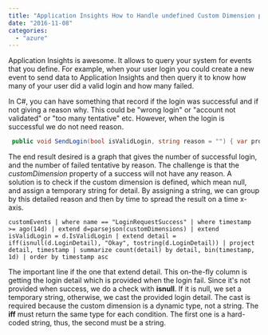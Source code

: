 ```yaml
---
title: "Application Insights How to Handle undefined Custom Dimension property"
date: "2016-11-08"
categories: 
  - "azure"
---
```


Application Insights is awesome. It allows to query your system for events that you define. For example, when your user login you could create a new event to send data to Application Insights and then query it to know how many of your user did a valid login and how many failed.

In C#, you can have something that record if the login was successful and if not giving a reason why. This could be "wrong login" or "account not validated" or "too many tentative" etc. However, when the login is successful we do not need reason. 
```csharp
 public void SendLogin(bool isValidLogin, string reason = "") { var properties = new Dictionary<string, string> { {"IsValidLogin" , isValidLogin.ToString()} ,{"LoginDetail" , reason} }; this.telemetry.TrackEvent("LoginRequestSuccess", properties); } 
```

The end result desired is a graph that gives the number of successful login, and the number of failed tentative by reason. The challenge is that the _customDimension_ property of a success will not have any reason. A solution is to check if the custom dimension is defined, which mean null, and assign a temporary string for detail. By assigning a string, we can group by this detailed reason and then by time to spread the result on a time x-axis.

```
customEvents | where name == "LoginRequestSuccess" | where timestamp >= ago(14d) | extend d=parsejson(customDimensions) | extend isValidLogin = d.IsValidLogin | extend detail = iff(isnull(d.LoginDetail), "Okay", tostring(d.LoginDetail)) | project detail, timestamp | summarize count(detail) by detail, bin(timestamp, 1d) | order by timestamp asc 
``` 

The important line if the one that extend detail. This on-the-fly column is getting the login detail which is provided when the login fail. Since it's not provided when success, we do a check with **isnull**. If it is null, we set a temporary string, otherwise, we cast the provided login detail. The cast is required because the custom dimension is a dynamic type, not a string. The **iff** must return the same type for each condition. The first one is a hard-coded string, thus, the second must be a string.
